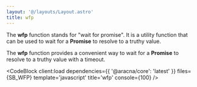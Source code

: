 ```yaml
---
layout: '@/layouts/Layout.astro'
title: wfp
---
```



The **wfp** function stands for "wait for promise". It is a utility function that can be used to wait for a **Promise** to resolve to a truthy value.

The **wfp** function provides a convenient way to wait for a **Promise** to resolve to a truthy value with a timeout.

<CodeBlock
  client:load
  dependencies={{ '@aracna/core': 'latest' }}
  files={SB_WFP}
  template='javascript'
  title='wfp'
  console={100}
/>
